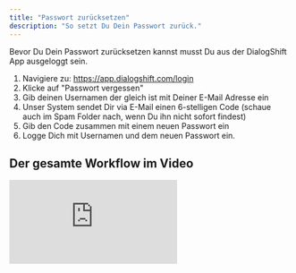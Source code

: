 ```yaml
---
title: "Passwort zurücksetzen"
description: "So setzt Du Dein Passwort zurück."
---
```


Bevor Du Dein Passwort zurücksetzen kannst musst Du aus der DialogShift App ausgeloggt sein.

1. Navigiere zu: https://app.dialogshift.com/login
2. Klicke auf "Passwort vergessen"
3. Gib deinen Usernamen der gleich ist mit Deiner E-Mail Adresse ein
4. Unser System sendet Dir via E-Mail einen 6-stelligen Code (schaue auch im Spam Folder nach, wenn Du ihn nicht sofort findest)
5. Gib den Code zusammen mit einem neuen Passwort ein
6. Logge Dich mit Usernamen und dem neuen Passwort ein.

## Der gesamte Workflow im Video

<iframe className="w-full aspect-video rounded-xl" src="https://player.vimeo.com/video/1098475522?badge=0&autopause=0&player_id=0&app_id=58479" title="Vimeo video player" frameBorder="0" allow="autoplay; fullscreen; picture-in-picture" allowFullScreen />
